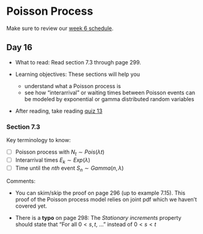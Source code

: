 # Poisson Process  {#sec-intro-cont-rv}

Make sure to review our [week 6 schedule](https://docs.google.com/spreadsheets/d/1qnz5t0OptIaeS-C-bjW4AMzgbrhckJPz4PuElSgGPac/edit?usp=sharing).



## Day 16 {.unnumbered}

- What to read: Read section 7.3 through page 299.

- Learning objectives: These sections will help you
  - understand what a Poisson process is
  - see how "interarrival" or waiting times between Poisson events can be modeled by exponential or gamma distributed random variables
  
- After reading, take reading [quiz 13](https://forms.gle/uAfSZ3NQmiX7MorE8)

  

### Section 7.3 {.unnumbered}

Key terminology to know:

  - [ ] Poisson process with $N_t \sim Pois(\lambda t)$
  - [ ] Interarrival times $E_k \sim Exp(\lambda)$
  - [ ] Time until the $nth$ event $S_n \sim Gamma(n,\lambda)$
  
Comments: 

- You can skim/skip the proof on page 296 (up to example 7.15). This proof of the Poisson process model relies on joint pdf which we haven't covered yet. 

- There is a **typo** on page 298: The *Stationary increments*  property should state that "For all $0 < s,t$, ..." instead of $0 < s < t$